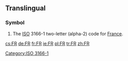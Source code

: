 ==Translingual==

===Symbol===
{{head|mul|symbol}}
# The [[ISO]] 3166-1 two-letter (alpha-2) code for [[France]].

[[Category:ISO 3166-1]]

[[cs:FR]]
[[de:FR]]
[[fr:FR]]
[[ie:FR]]
[[pl:FR]]
[[tr:FR]]
[[zh:FR]]